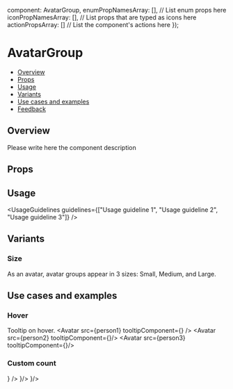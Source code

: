 
  component: AvatarGroup,
  enumPropNamesArray: [], // List enum props here
  iconPropNamesArray: [], // List props that are typed as icons here
  actionPropsArray: [] // List the component's actions here
});

<Meta
  title="Media/Avatar/AvatarGroup"
  component={AvatarGroup}
  argTypes={metaSettings.argTypes}
  decorators={metaSettings.decorators}
/>

<!--- Component documentation -->

# AvatarGroup
- [Overview](#overview)
- [Props](#props)
- [Usage](#usage)
- [Variants](#variants)
- [Use cases and examples](#use-cases-and-examples)
- [Feedback](#feedback)

## Overview
Please write here the component description
<Canvas>
  <Story name="Overview">
    <AvatarGroup size={Avatar.sizes.SMALL}>
      <Avatar src={person1} type={Avatar.types.IMG} />
      <Avatar src={person2} type={Avatar.types.IMG} />
      <Avatar src={person3} type={Avatar.types.IMG} />
      <Avatar src={person1} type={Avatar.types.IMG} />
      <Avatar type={Avatar.types.TEXT} text="MR" backgroundColor={Avatar.colors.DONE_GREEN} />
      <Avatar src={person2} type={Avatar.types.IMG} />
      <Avatar src={person3} type={Avatar.types.IMG} />
    </AvatarGroup>
  </Story>
</Canvas>

## Props
<ArgsTable of={AvatarGroup} />

## Usage
<UsageGuidelines guidelines={["Usage guideline 1", "Usage guideline 2", "Usage guideline 3"]} />

## Variants

### Size
As an avatar, avatar groups appear in 3 sizes: Small, Medium, and Large.
<Canvas>
  <Story name="Size">
    <Flex direction={Flex.directions.COLUMN} gap={Flex.gaps.LARGE}>
      <StoryDescription description="Small" vertical align={Flex.align.START}>
        <AvatarGroup size={Avatar.sizes.SMALL} type={Avatar.types.IMG} max={3}>
          <Avatar src={person1} />
          <Avatar src={person2} />
          <Avatar src={person3} />
          <Avatar src={person1} />
          <Avatar src={person2} />
          <Avatar src={person3} />
        </AvatarGroup>
      </StoryDescription>
      <StoryDescription description="Medium" vertical align={Flex.align.START}>
        <AvatarGroup size={Avatar.sizes.MEDIUM} type={Avatar.types.IMG} max={3}>
          <Avatar src={person1} />
          <Avatar src={person2} />
          <Avatar src={person3} />
          <Avatar src={person1} />
          <Avatar src={person2} />
          <Avatar src={person3} />
        </AvatarGroup>
      </StoryDescription>
      <StoryDescription description="Large" vertical align={Flex.align.START}>
        <AvatarGroup size={Avatar.sizes.LARGE} type={Avatar.types.IMG} max={3}>
          <Avatar src={person1} />
          <Avatar src={person2} />
          <Avatar src={person3} />
          <Avatar src={person1} />
          <Avatar src={person2} />
          <Avatar src={person3} />
        </AvatarGroup>
      </StoryDescription>
    </Flex>
  </Story>
</Canvas>

## Use cases and examples

### Hover
Tooltip on hover.
<Canvas>
  <Story name="Hover">
    <AvatarGroup size={Avatar.sizes.LARGE} type={Avatar.types.IMG} max={3}>
      <Avatar src={person1} tooltipComponent={<Tooltip content="Hadas Fahri" />} />
      <Avatar src={person2} tooltipComponent={<Tooltip content="Person 2" />}/>
      <Avatar src={person3} tooltipComponent={<Tooltip content="Person 3" />}/>
      <Avatar src={person1} />
      <Avatar src={person2} />
      <Avatar src={person3} />
    </AvatarGroup>
  </Story>
</Canvas>

### Custom count

<Canvas>
  <Story name="Custom count">
    <AvatarGroup size={Avatar.sizes.LARGE} type={Avatar.types.IMG} max={3} count={210}>
      <Avatar src={person1} tooltipComponent={<Tooltip content="Hadas Fahri" />} />
      <Avatar src={person2} tooltipComponent={<Tooltip content="Person 2" />}/>
      <Avatar src={person3} tooltipComponent={<Tooltip content="Person 3" />}/>
    </AvatarGroup>
  </Story>
</Canvas>
